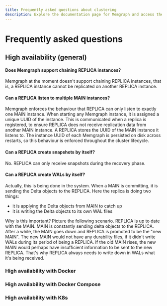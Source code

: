 ```yaml
---
title: Frequently asked questions about clustering
description: Explore the documentation page for Memgraph and access the FAQ section to find solutions to common queries and concerns. Discover essential information and insights now. 
---
```



# Frequently asked questions

## High availability (general)

#### Does Memgraph support chaining REPLICA instances?
Memgraph at the moment doesn't support chaining REPLICA instances, that is, a REPLICA
instance cannot be replicated on another REPLICA instance.

#### Can a REPLICA listen to multiple MAIN instances?
Memgraph enforces the behaviour that REPLICA can only listen to exactly one MAIN instance.
When starting any Memgraph instance, it is assigned a unique UUID of the instance. This is communicated
when a replica is registered, to ensure REPLICA does not receive replication data from another MAIN instance.
A REPLICA stores the UUID of the MAIN instance it listens to.
The instance UUID of each Memgraph is persisted on disk across restarts, so this behaviour is enforced throughout the
cluster lifecycle.

#### Can a REPLICA create snapshots by itself?
No. REPLICA can only receive snapshots during the recovery phase.

#### Can a REPLICA create WALs by itself?
Actually, this is being done in the system. When a MAIN is committing, it is sending the Delta objects to the REPLICA.
Here the replica is doing two things:
- it is applying the Delta objects from MAIN to catch up
- it is writing the Delta objects to its own WAL files

Why is this important?
Picture the following scenario. REPLICA is up to date with the MAIN. MAIN is constantly sending delta objects to the REPLICA.
After a while, the MAIN goes down and REPLICA is promoted to be the "new MAIN". The new MAIN would not have any durability
files, if it didn't write WALs during its period of being a REPLICA. If the old MAIN rises, the new MAIN would perhaps have
insufficient information to be sent to the new REPLICA. That's why REPLICA always needs to write down in WALs what it's
being received.


### High availability with Docker

### High availability with Docker Compose

### High availability with K8s



<CommunityLinks/>
